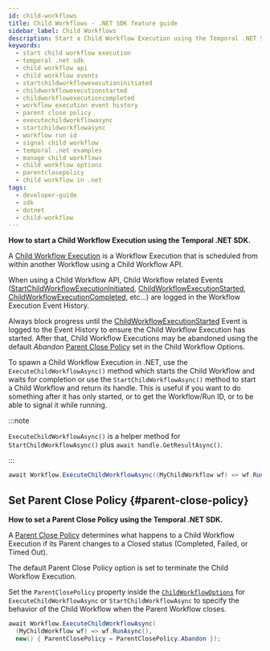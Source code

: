 ```yaml
---
id: child-workflows
title: Child Workflows - .NET SDK feature guide
sidebar_label: Child Workflows
description: Start a Child Workflow Execution using the Temporal .NET SDK. This guide covers the usage of ExecuteChildWorkflowAsync() and StartChildWorkflowAsync() methods, logging Child Workflow related events, and setting Parent Close Policies.
keywords:
  - start child workflow execution
  - temporal .net sdk
  - child workflow api
  - child workflow events
  - startchildworkflowexecutioninitiated
  - childworkflowexecutionstarted
  - childworkflowexecutioncompleted
  - workflow execution event history
  - parent close policy
  - executechildworkflowasync
  - startchildworkflowasync
  - workflow run id
  - signal child workflow
  - temporal .net examples
  - manage child workflows
  - child workflow options
  - parentclosepolicy
  - child workflow in .net
tags:
  - developer-guide
  - sdk
  - dotnet
  - child-workflow
---
```


**How to start a Child Workflow Execution using the Temporal .NET SDK.**

A [Child Workflow Execution](/workflows#child-workflow) is a Workflow Execution that is scheduled from within another Workflow using a Child Workflow API.

When using a Child Workflow API, Child Workflow related Events ([StartChildWorkflowExecutionInitiated](/references/events#startchildworkflowexecutioninitiated), [ChildWorkflowExecutionStarted](/references/events#childworkflowexecutionstarted), [ChildWorkflowExecutionCompleted](/references/events#childworkflowexecutioncompleted), etc...) are logged in the Workflow Execution Event History.

Always block progress until the [ChildWorkflowExecutionStarted](/references/events#childworkflowexecutionstarted) Event is logged to the Event History to ensure the Child Workflow Execution has started.
After that, Child Workflow Executions may be abandoned using the default _Abandon_ [Parent Close Policy](/workflows#parent-close-policy) set in the Child Workflow Options.

To spawn a Child Workflow Execution in .NET, use the `ExecuteChildWorkflowAsync()` method which starts the Child Workflow and waits for completion or
use the `StartChildWorkflowAsync()` method to start a Child Workflow and return its handle.
This is useful if you want to do something after it has only started, or to get the Workflow/Run ID, or to be able to signal it while running.

:::note

`ExecuteChildWorkflowAsync()` is a helper method for `StartChildWorkflowAsync()` plus `await handle.GetResultAsync()`.

:::

```csharp
await Workflow.ExecuteChildWorkflowAsync((MyChildWorkflow wf) => wf.RunAsync());
```

## Set Parent Close Policy {#parent-close-policy}

**How to set a Parent Close Policy using the Temporal .NET SDK.**

A [Parent Close Policy](/workflows#parent-close-policy) determines what happens to a Child Workflow Execution if its Parent changes to a Closed status (Completed, Failed, or Timed Out).

The default Parent Close Policy option is set to terminate the Child Workflow Execution.

Set the `ParentClosePolicy` property inside the [`ChildWorkflowOptions`](https://dotnet.temporal.io/api/Temporalio.Workflows.ChildWorkflowOptions.html) for `ExecuteChildWorkflowAsync` or `StartChildWorkflowAsync` to specify the behavior of the Child Workflow when the Parent Workflow closes.

```csharp
await Workflow.ExecuteChildWorkflowAsync(
  (MyChildWorkflow wf) => wf.RunAsync(),
  new() { ParentClosePolicy = ParentClosePolicy.Abandon });
```
